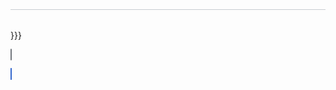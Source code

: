 <div class="editOptions" style="border-top: 1px solid #c8ccd1; {{#switch:{{{align}}}|center=margin: 1em auto; |left=float: left; clear: left; margin: 1em 1.5em 1em 0; |right=float: right; clear: right; margin: 1em 0 1em 1.5em; }} {{#if:{{{font-size|}}}|font-size: {{{font-size}}}; }} {{#if:{{{width|}}}|max-width: {{{width|}}}; }} {{{style|}}} "><!--
--><div id="wpSummaryLabel" class="mw-summary oo-ui-layout oo-ui-labelElement oo-ui-fieldLayout oo-ui-fieldLayout-align-top"><!--
----><div class="oo-ui-fieldLayout-body" style="margin-bottom: 1em; "><!--
------><div style="padding-bottom: 4px; "><!--
--------><span class="oo-ui-labelElement-label">{{int:Summary}}</span><!--
------></div><!--
------><div class="oo-ui-fieldLayout-field">{{Inputbox|{{{1|{{{summary|}}}}}}}}</div><!--
----></div><!--
----><div class="editCheckboxes"><!--
------><div class="oo-ui-layout oo-ui-horizontalLayout"><!--
--------><div class="oo-ui-layout oo-ui-labelElement oo-ui-fieldLayout oo-ui-fieldLayout-align-inline"><!--
----------><div class="oo-ui-fieldLayout-body"><!--
------------><span class="oo-ui-fieldLayout-field"><!--
--------------><span class="oo-ui-widget oo-ui-widget-enabled oo-ui-inputWidget oo-ui-checkboxInputWidget"><!--
----------------><span style="width: 1.5em; height: 1.5em; cursor: pointer; "></span><!--
----------------><span class="oo-ui-checkboxInputWidget-checkIcon oo-ui-widget oo-ui-widget-enabled oo-ui-iconElement-icon oo-ui-icon-check oo-ui-iconElement oo-ui-labelElement-invisible oo-ui-iconWidget oo-ui-image-invert" style="background-color: #fff; width: 1.5em; height: 1.5em; border: 1px solid #72777d; border-radius: 2px; cursor: pointer; background-size: 1em 1em; "></span><!--
--------------></span><!--
------------></span><!--
------------><span class="oo-ui-fieldLayout-header oo-ui-labelElement-label" title="{{int:Tooltip-minoredit}}">{{int:Minoredit}}</span><!--
----------></div><!--
--------></div><!--
--------><div class="oo-ui-layout oo-ui-labelElement oo-ui-fieldLayout oo-ui-fieldLayout-align-inline"><!--
----------><div class="oo-ui-fieldLayout-body"><!--
------------><span class="oo-ui-fieldLayout-field"><!--
--------------><span class="oo-ui-widget oo-ui-widget-enabled oo-ui-inputWidget oo-ui-checkboxInputWidget"><!--
----------------><span class="oo-ui-inputWidget-input"></span><!--
----------------><span class="oo-ui-checkboxInputWidget-checkIcon oo-ui-widget oo-ui-widget-enabled oo-ui-iconElement-icon oo-ui-icon-check oo-ui-iconElement oo-ui-labelElement-invisible oo-ui-iconWidget oo-ui-image-invert" style="background-color: #fff; box-sizing: border-box; width: 1.5em; height: 1.5em; border-color: #72777d; border-style: solid; border-radius: 2px; border-width: 1px; cursor: pointer; background-color: #36c; border-color: #36c; background-size: 1em 1em; "></span><!--
--------------></span><!--
------------></span><!--
------------><span class="oo-ui-fieldLayout-header"><!--
--------------><span class="oo-ui-labelElement-label" title="{{int:Tooltip-watch}}">[[Help:監視列表|{{int:Watchthispage}}]]</span><!--
------------></span><!--
----------></div><!--
--------></div><!--
------></div><!--
----></div><!--
----><div style="font-size: 90%; line-height: 1.25; ">{{int:Wikimedia-copyrightwarning}}</div><!--
----><div class="editButtons" style="margin-top: 0.5em; "><!--
------><span class="oo-ui-widget oo-ui-widget-enabled oo-ui-inputWidget oo-ui-buttonElement oo-ui-buttonElement-framed oo-ui-labelElement oo-ui-flaggedElement-progressive oo-ui-flaggedElement-primary oo-ui-buttonInputWidget"><!--
--------><span class="mw-ui-button mw-ui-progressive" title="{{int:Tooltip-publish}}">{{int:Publishchanges}}</span><!--
------></span><!--
------><span class="oo-ui-widget oo-ui-widget-enabled oo-ui-inputWidget oo-ui-buttonElement oo-ui-buttonElement-framed oo-ui-labelElement oo-ui-buttonInputWidget"><!--
--------><span class="mw-ui-button" title="{{int:Tooltip-preview}}">{{int:Showpreview}}</span><!--
------></span><!--
------><span class="oo-ui-widget oo-ui-widget-enabled oo-ui-inputWidget oo-ui-buttonElement oo-ui-buttonElement-framed oo-ui-labelElement oo-ui-buttonInputWidget"><!--
--------><span class="mw-ui-button" title="{{int:Tooltip-diff}}">{{int:Showdiff}}</span><!--
------></span><!--
------><span class="cancelLink"><!--
--------><span class="oo-ui-widget oo-ui-widget-enabled oo-ui-buttonElement oo-ui-buttonElement-frameless oo-ui-labelElement oo-ui-flaggedElement-destructive oo-ui-buttonWidget"><!--
----------><span class="oo-ui-buttonElement-button"><!--
------------>[[{{FULLPAGENAME}}|<span class="oo-ui-labelElement-label">{{int:Cancel}}</span>]]<!--
----------></span><!--
--------></span><!--
------></span><!--
----></div><!--
--></div>
</div>